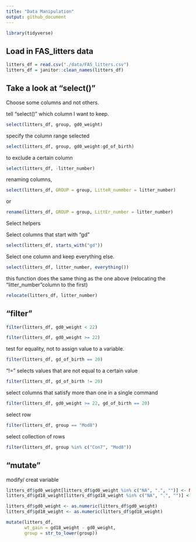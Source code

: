 ```yaml
---
title: "Data Manipulation"
output: github_document
---
```


```r
library(tidyverse)
```

## Load in FAS_litters data

```r
litters_df = read.csv("./data/FAS_litters.csv")
litters_df = janitor::clean_names(litters_df)
```


## Take a look at "select()"
Choose some columns and not others.


tell "select()" which column I want to keep.
```r
select(litters_df, group, gd0_weight)
```


specify the column range selected
```r
select(litters_df, group, gd0_weight:gd_of_birth)
```

to exclude a certain column
```r
select(litters_df, -litter_number)
```

renaming columns,
```r
select(litters_df, GROUP = group, LitteR_nummber = litter_number)
```
or
```r
rename(litters_df, GROUP = group, LittEr_number = litter_number)
```




Select helpers

Select columns that start with "gd"
```r
select(litters_df, starts_with("gd"))
```

Select one column and keep everything else.
```r
select(litters_df, litter_number, everything())
```
this function does the same thing as the one above (relocating the "litter_number"column to the first)
```r
relocate(litters_df, litter_number)
```

## "filter"

```r
filter(litters_df, gd0_weight < 22)
```


```r
filter(litters_df, gd0_weight >= 22)
```


test for equality, not to assign value to a variable.
```r
filter(litters_df, gd_of_birth == 20)
```


"!=" selects values that are not equal to a certain value
```r
filter(litters_df, gd_of_birth != 20)
```


select columns that satisfy more than one in a single command
```r
filter(litters_df, gd0_weight >= 22, gd_of_birth == 20)
```


select row
```r
filter(litters_df, group == "Mod8")
```

select collection of rows
```r
filter(litters_df, group %in% c("Con7", "Mod8"))
```



## "mutate"
modify/ creat variable

```r
litters_df$gd0_weight[litters_df$gd0_weight %in% c("NA", ".", "")] <- NA
litters_df$gd18_weight[litters_df$gd18_weight %in% c("NA", ".", "")] <- NA

litters_df$gd0_weight <- as.numeric(litters_df$gd0_weight)
litters_df$gd18_weight <- as.numeric(litters_df$gd18_weight)

mutate(litters_df, 
       wt_gain = gd18_weight - gd0_weight, 
       group = str_to_lower(group))
```

